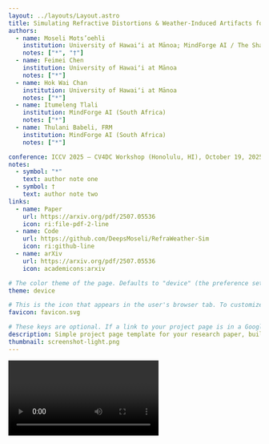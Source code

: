 ```yaml
---
layout: ../layouts/Layout.astro
title: Simulating Refractive Distortions & Weather-Induced Artifacts for Resource-Constrained Autonomous Perception
authors:
  - name: Moseli Mots’oehli
    institution: University of Hawaiʻi at Mānoa; MindForge AI / The Shard (South Africa)
    notes: ["*", "†"]
  - name: Feimei Chen
    institution: University of Hawaiʻi at Mānoa
    notes: ["*"]
  - name: Hok Wai Chan
    institution: University of Hawaiʻi at Mānoa
    notes: ["*"]
  - name: Itumeleng Tlali
    institution: MindForge AI (South Africa)
    notes: ["*"]
  - name: Thulani Babeli, FRM
    institution: MindForge AI (South Africa)
    notes: ["*"]

conference: ICCV 2025 — CV4DC Workshop (Honolulu, HI), October 19, 2025
notes:
  - symbol: "*"
    text: author note one
  - symbol: †
    text: author note two
links:
  - name: Paper
    url: https://arxiv.org/pdf/2507.05536
    icon: ri:file-pdf-2-line
  - name: Code
    url: https://github.com/DeepsMoseli/RefraWeather-Sim
    icon: ri:github-line
  - name: arXiv
    url: https://arxiv.org/pdf/2507.05536
    icon: academicons:arxiv

# The color theme of the page. Defaults to "device" (the preference set in the user's brower or operating system). Setting this to "light" or "dark" will override the user's preference. This is useful if your figures only look good in one theme.
theme: device

# This is the icon that appears in the user's browser tab. To customize, change the favicon.svg file in /public/, or add your own file to /public/ and change the filename here.
favicon: favicon.svg

# These keys are optional. If a link to your project page is in a Google search result, text message, or social media post, it will often appear as a "link preview card" based on its title, description, favicon, and thumbnail. After you publish your page, you can double check that these previews look right using [this tool](https://linkpreview.xyz/)
description: Simple project page template for your research paper, built with Astro and Tailwind CSS
thumbnail: screenshot-light.png
---
```






<Video source={outside} />

<HighlightedSection>

## Abstract

The scarcity of autonomous vehicle datasets from developing regions, particularly across Africa’s diverse urban, rural, and unpaved roads, remains a key obstacle to robust
perception in low-resource settings. We present a procedural augmentation pipeline that enhances low-cost monocular dashcam footage with realistic refractive distortions and
weather-induced artifacts tailored to challenging African driving scenarios. Our refractive module simulates optical
effects from low-quality lenses and air turbulence, including lens distortion, Perlin noise, Thin-Plate Spline (TPS),and divergence-free (incompressible) warps. 
The weather module adds homogeneous fog, heterogeneous fog, and lens flare. To establish a benchmark, we provide baseline performance using three image restoration models. To support perception research in underrepresented African contexts,
without costly data collection, labeling, or simulation, we release our distortion toolkit, augmented dataset splits, and
benchmark results.

</HighlightedSection>

## Pipeline

<Figure>
  <Picture slot="figure" src={framework} alt="Diagram of the transformer deep learning architecture." invertInDarkMode />
  <Fragment slot="caption">Overview of our two-stage restoration pipeline: a Synthetic Distortion Module applies random refractive distortions and weather artifacts; a Refractive U-Net predicts a dense UV displacement field to correct warps; and a Deweathering U-Net removes weather artifacts. The two models are trained separately.</Fragment>
</Figure>


## Weather Artifacts

<TwoColumns>
<Figure>
  <Comparison slot="figure" client:idle>
    <Picture slot="itemOne" src={uniform_fog_orig} alt="Original driving scene without fog effects" />
    <Picture slot="itemTwo" src={uniform_fog_sim} alt="Simulated driving scene with uniform fog applied" />
  </Comparison>
  <Fragment slot="caption">
    Comparison of a clear driving scene and its fog-augmented version generated using our uniform fog simulation. The method reduces visibility uniformly across depth.
  </Fragment>
</Figure>
<Figure>
  <Comparison slot="figure" client:idle>
    <Picture slot="itemOne" src={flare_orig} alt="Original driving scene without lens flare" />
    <Picture slot="itemTwo" src={flare_sim} alt="Simulated driving scene with lens flare artifacts" />
  </Comparison>
  <Fragment slot="caption">
    Comparison between a clear driving scene and its lens flare simulation. The flare overlay introduces realistic streaks and glare patterns to mimic sunlight reflections on the camera lens.
  </Fragment>
</Figure>
</TwoColumns>



## Refractive Distortions

Our geometric distortion module simulates four physically inspired refractive effects commonly observed in real-world camera optics:

- **Radial distortion**: Introduces barrel- or pincushion-like bending caused by imperfect lens curvature.  
- **Perlin distortion**: Applies spatially varying local warps using Perlin noise to mimic glass irregularities or vibration-induced refractions.  
- **Thin-Plate Spline (TPS) distortion**: Produces smooth, non-linear deformations driven by sparse control points, resembling subtle structural warping.  
- **Divergence-Free distortion**: Generates fluid-like displacement fields constrained to preserve local area, creating realistic turbulence and heat-haze effects.

<Figure>
  <Picture slot="figure" src={all_geometric} alt="Examples of simulated refractive distortions including radial, Perlin, TPS, and divergence-free warps, with corresponding checkerboard and UV maps." />
  <Fragment slot="caption">
    Examples of simulated refractive distortions. Each row shows the undistorted input, the distorted output, a checkerboard visualization of geometric warping, and the corresponding UV map (R=U, G=V). Our framework models four refractive effects—radial, Perlin, TPS, and divergence-free—to produce diverse, physics-inspired geometric perturbations.
  </Fragment>
</Figure>


## Restoration Models & Evaluation

We fine-tune three pre-trained architectures for image restoration: **ResUNet** (ImageNet weights), **SegFormer-B1** (ImageNet weights), and a **conditional DDPM diffusion model** (`ddpm-cat-256` weights).
For **ResUNet** and **SegFormer-B1**, encoder weights are frozen and only decoder parameters are updated. The diffusion U-Net is fine-tuned end-to-end.
Each model is trained independently for two tasks:
- **Refractive undistortion** (correcting geometric warps)
- **Deweathering** (removing uniform fog, heterogeneous fog, and lens flare)

### Training Setup
- **Data split:** 80/20 random split for training and validation  
- **Epochs:** 35 for refractive undistortion; 15 for deweathering  
- **Batch sizes:** 16 (ResUNet, SegFormer-B1); 8 (DDPM)  
- **Optimizer:** AdamW  
- **Learning rates:** 5e-5 (ResUNet, SegFormer-B1); 1e-5 (DDPM)  
- **Schedulers:** ReduceLROnPlateau (factor 0.5, patience 5); cosine warm-up with 500 steps for DDPM  
- **Precision:** Mixed-precision AMP  
- **Image resolution:** 256×256 crops for DDPM

### Objective Functions

**Refractive undistortion**
- Supervised with ground-truth UV maps and clean RGB targets.
- Loss = L1(image reconstruction) + L1(UV flow):  
  difference between predicted clean image and ground truth **plus** difference between predicted UV flow and ground-truth UV flow.  
- The predicted clean image is obtained by warping the distorted input using the predicted UV flow, i.e., `pred_image = warp(x, y_hat_uv)`.

**Conditional DDPM**
- Loss = 0.8 × L1(noise prediction error) **plus** L2(image reconstruction) on `warp(x, y_hat)` vs the clean image.  
- The first term trains the UV-denoising U-Net; the second encourages the reconstructed image to match the ground truth.

**Deweathering**
- Loss = L1(image reconstruction) between the predicted deweathered image and the clean image.

### Evaluation Metrics
- **PSNR (Peak Signal-to-Noise Ratio):** computed from the mean squared error (MSE) between the restored image and ground truth; higher is better. We use MAX = 255 for 8-bit images.  
- **EPE (Endpoint Error):** average Euclidean distance per pixel between the predicted UV flow and the ground-truth UV flow; lower is better.


## Results

Validation metrics for the refractive **R** and weather-induced artifact **W** image restoration. Here, L is the combined weighted loss, L_rec the L1 reconstruction loss, L_k the L1 k-map/UV loss, PSNR, and EPE as described in Section 4.2.*

| Model          | L     | L_rec | L_k    | PSNR  | EPE  |
| :------------- | :---: | :---: | :----: | :---: | :--: |
| *W* ResUnet    | 0.065 | 0.059 | 0.0070 | 32.54 |  –   |
| *W* SegFormer  | 0.096 | 0.086 | 0.0100 | 28.99 |  –   |
| *W* DDPM       | 0.054 | 0.051 | 0.0065 | 30.80 |  –   |
| *R* ResUnet    | 0.034 | 0.029 | 0.0050 | 23.24 | 5.76 |
| *R* SegFormer  | 0.146 | 0.085 | 0.0550 | 16.29 | 69.82|
| *R* DDPM       | 0.044 | 0.039 | 0.0048 | 22.80 | 6.01 |


## BibTeX citation

Displaying your BibTeX citation in a code block makes it easy to copy and paste.

```bibtex
@article{motsoehli2025refraweather,
  title   = {Simulating Refractive Distortions and Weather-Induced Artifacts for Resource-Constrained Autonomous Perception},
  author  = {Mots'oehli, Moseli and Chen, Feimei and Chan, Hok Wai and Tlali, Itumeleng and Babeli, Thulani and Baek, Kyungim and Chen, Huaijin},
  journal = {arXiv preprint arXiv:2507.05536},
  year    = {2025}
}
```